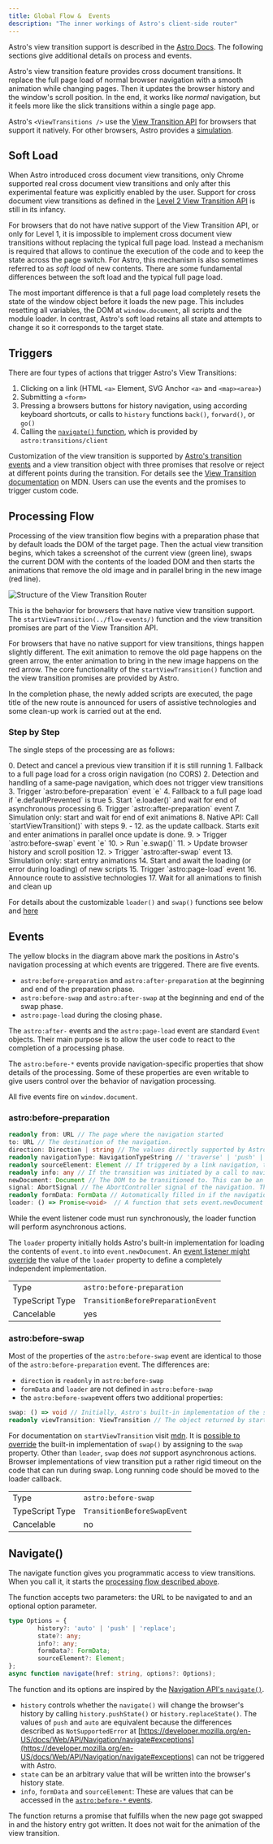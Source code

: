 ```yaml
---
title: Global Flow &  Events
description: "The inner workings of Astro's client-side router"
---
```



Astro's view transition support is described in the [Astro Docs](https://docs.astro.build/en/guides/view-transitions/#lifecycle-events). The following sections give additional details on process and events.

Astro's view transition feature provides cross document transitions. It replace the full page load of normal browser navigation with a smooth animation while changing pages. Then it updates the browser history and the window's scroll position. In the end, it works like _normal_ navigation, but it feels more like the slick transitions within a single page app.

Astro's `<ViewTransitions />` use the [View Transition API](/jotter/api/) for browsers that support it natively. For other browsers, Astro provides a [simulation](/jotter/astro/differences/).

## Soft Load
When Astro introduced cross document view transitions, only Chrome supported real cross document view transitions and only after this experimental feature was explicitly enabled by the user. Support for cross document view transitions as defined in the [Level 2 View Transition API](/jotter/api/) is still in its infancy.

For browsers that do not have native support of the View Transition API, or only for Level 1, it is impossible to implement cross document view transitions without replacing the typical full page load. Instead a mechanism is required that allows to continue the execution of the code and to keep the state across the page switch. For Astro, this mechanism is also sometimes referred to as _soft load_ of new contents. There are some fundamental differences between the soft load and the typical full page load.

The most important difference is that a full page load completely resets the state of the window object before it loads the new page. This includes resetting all variables, the DOM at `window.document`, all scripts and the module loader. In contrast, Astro's soft load retains all state and attempts to change it so it corresponds to the target state.


## Triggers

There are  four types of actions that trigger Astro's View Transitions:

1. Clicking on a link (HTML `<a>` Element, SVG Anchor `<a>` and `<map><area>`)
2. Submitting a `<form>`
3. Pressing a browsers buttons for history navigation, using according keyboard shortcuts, or calls to `history` functions `back()`, `forward()`, or `go()`
4. Calling the [`navigate()` function](#navigate), which is provided by `astro:transitions/client`

Customization of the view transition is supported by [Astro's transition events](./#events) and a view transition object with three promises that resolve or reject at different points during the transition. For details see the [View Transition documentation](https://developer.mozilla.org/en-US/docs/Web/API/ViewTransition) on MDN. Users can use the events and the promises to trigger custom code.


## Processing Flow

Processing of the view transition flow begins with a preparation phase that by default loads the DOM of the target page.
Then the actual view transition begins, which takes a screenshot of the current view (green line), swaps the current DOM with the contents of the loaded DOM and then starts the animations that remove the old image and in parallel bring in the new image  (red line).

<Image src={router} alt="Structure of the View Transition Router" />

This is the behavior for browsers that have native view transition support. The `startViewTransition(../flow-events/)` function and the view transition promises are part of the View Transition API.

For browsers that have no native support for view transitions, things happen slightly different. The exit animation to remove the old page happens on the green arrow, the enter animation to bring in the new image happens on the red arrow. The core functionality of the `startViewTransition()` function and the view transition promises are provided by Astro.


In the completion phase, the newly added scripts are executed, the page title of the new route is announced for users of assistive technologies and some clean-up work is carried out at the end.

### Step by Step

The single steps of the processing are as follows:

<Steps id="foo">
0. Detect and cancel a previous view transition if it is still running
1. Fallback to a full page load for a cross origin navigation (no CORS)
2. Detection and handling of a same-page navigation, which does not trigger view transitions
3. Trigger `astro:before-preparation` event `e`
4. Fallback to a full page load if `e.defaultPrevented` is true
5. Start `e.loader()` and wait for end of asynchronous processing
6. Trigger `astro:after-preparation` event
7. Simulation only: start and wait for end of exit animations
8. Native API: Call `startViewTransition()` with steps  9. - 12. as the update callback. Starts exit and enter animations in parallel once update is done.
9. > Trigger `astro:before-swap` event `e`
10. > Run `e.swap()`
11. > Update browser history and scroll position
12. > Trigger `astro:after-swap` event
13. Simulation only: start entry animations
14. Start and await the loading (or error during loading) of new scripts
15. Trigger `astro:page-load` event
16. Announce route to assistive technologies
17. Wait for all animations to finish and clean up
</Steps>

<style is:global>{`
.sl-steps blockquote {
	margin-bottom: 0 !important;
}
`}</style>

For details about the customizable `loader()` and `swap()` functions see below and [here](../loader-swap/)


## Events

The yellow blocks in the diagram above mark the positions in Astro's navigation processing at which events are triggered. There are five events.

- `astro:before-preparation` and `astro:after-preparation` at the beginning and end of the preparation phase.
- `astro:before-swap` and `astro:after-swap` at the beginning and end of the swap phase.
- `astro:page-load` during the closing phase.

The `astro:after-` events and the `astro:page-load` event are standard `Event` objects. Their main purpose is to allow the user code to react to the completion of a processing phase.

The `astro:before-*` events provide navigation-specific properties
that show details of the processing. Some of these properties are even writable to give users control over the behavior of navigation processing.

All five events fire on `window.document`.

### astro:before-preparation

``` ts
readonly from: URL // The page where the navigation started
to: URL // The destination of the navigation.
direction: Direction | string // The values directly supported by Astro are 'forward' and 'backward', but this can be extended to other values. This property is writable.
readonly navigationType: NavigationTypeString // 'traverse' | 'push' | 'replace'
readonly sourceElement: Element // If triggered by a link navigation, the anchor element. If triggered by form submission, the submitter (and if submitter is null, the form element). Can also be set via the sourceElement property of the options parameter on a call to navigate()
readonly info: any // If the transition was initiated by a call to navigate(), the value of options.info. Set to an empty object if undefined.
newDocument: Document // The DOM to be transitioned to. This can be an empty DOM if swap() manipulates the current DOM in place.
signal: AbortSignal // The AbortController signal of the navigation. The defaultLoader uses this to abort ongoing fetch operations. Any activity that is to be aborted if a new navigation starts before the previous one ends can attach itself to this signal.
readonly formData: FormData // Automatically filled in if the navigation was triggered by a form. If the navigation was triggered by a call to navigate(), the value of options.formData.
loader: () => Promise<void>  // A function that sets event.newDocument to the contents of event.to.
```

While the event listener code must run synchronously, the loader function will perform asynchronous actions.

The `loader` property initially holds Astro's built-in implementation for loading the contents of `event.to` into `event.newDocument`. An [event listener might override](../loader-swap/#extending-loader) the value of the `loader` property to define a completely independent implementation.

|                 |                                    |
| --------------- | ---------------------------------- |
| Type            | `astro:before-preparation`         |
| TypeScript Type | `TransitionBeforePreparationEvent` |
| Cancelable      | yes                                |

### astro:before-swap

Most of the properties of the `astro:before-swap` event are identical to those of the `astro:before-preparation` event. The differences are:

- `direction` is `readonly` in `astro:before-swap`
- `formData` and `loader` are not defined in `astro:before-swap`
- the `astro:before-swap`event offers two additional properties:

``` ts
swap: () => void // Initially, Astro's built-in implementation of the swap() operation. The task of the swap operation is to update the current DOM, typically to reflect the contents of event.newDocument.
readonly viewTransition: ViewTransition // The object returned by startViewTransition().
```

For documentation on `startViewTransition` visit [mdn](https://developer.mozilla.org/en-US/docs/Web/API/Document/startViewTransition). It is [possible to override](../loader-swap/#extending-swap) the built-in implementation of `swap()` by assigning to the `swap` property. Other than `loader`, `swap` does _not_ support asynchronous actions. Browser implementations of view transition put a rather rigid timeout on the code that can run during swap. Long running code should be moved to the loader callback.

|                 |                             |
| --------------- | --------------------------- |
| Type            | `astro:before-swap`         |
| TypeScript Type | `TransitionBeforeSwapEvent` |
| Cancelable      | no                          |

## Navigate()

The navigate function gives you programmatic access to view transitions. When you call it, it starts the [processing flow described above](/jotter/astro/flow-events/#processing-flow).

The function accepts two parameters: the URL to be navigated to and an optional option parameter.

```ts
type Options = {
        history?: 'auto' | 'push' | 'replace';
        state?: any;
        info?: any;
        formData?: FormData;
        sourceElement?: Element;
};
async function navigate(href: string, options?: Options);
```

The function and its options are inspired by the [Navigation API's `navigate()`](https://developer.mozilla.org/en-US/docs/Web/API/Navigation/navigate).
* `history` controls whether the `navigate()` will change the browser's history by calling `history.pushState()` or `history.replaceState()`. The values of `push` and `auto` are equivalent  because the differences described as `NotSupportedError` at [https://developer.mozilla.org/en-US/docs/Web/API/Navigation/navigate#exceptions](https://developer.mozilla.org/en-US/docs/Web/API/Navigation/navigate#exceptions) can not be triggered with Astro.
* `state` can be an arbitrary value that will be written into the browser's history state.
* `info`, `formData` and `sourceElement`: These are values that can be accessed in the [`astro:before-*` events](#events).

The function returns a promise that fulfills when the new page got swapped in and the history entry got written. It does not wait for the animation of the view transition.
